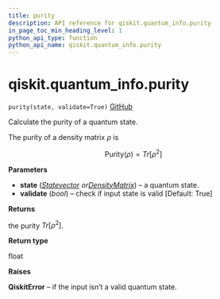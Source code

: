 ```yaml
---
title: purity
description: API reference for qiskit.quantum_info.purity
in_page_toc_min_heading_level: 1
python_api_type: function
python_api_name: qiskit.quantum_info.purity
---
```


# qiskit.quantum\_info.purity

<span id="qiskit.quantum_info.purity" />

`purity(state, validate=True)` [GitHub](https://github.com/qiskit/qiskit/tree/stable/0.17/qiskit/quantum_info/states/measures.py "view source code")

Calculate the purity of a quantum state.

The purity of a density matrix $\rho$ is

$$
\text{Purity}(\rho) = Tr[\rho^2]
$$

**Parameters**

*   **state** ([*Statevector*](qiskit.quantum_info.Statevector "qiskit.quantum_info.Statevector")  *or*[*DensityMatrix*](qiskit.quantum_info.DensityMatrix "qiskit.quantum_info.DensityMatrix")) – a quantum state.
*   **validate** (*bool*) – check if input state is valid \[Default: True]

**Returns**

the purity $Tr[\rho^2]$.

**Return type**

float

**Raises**

**QiskitError** – if the input isn’t a valid quantum state.

